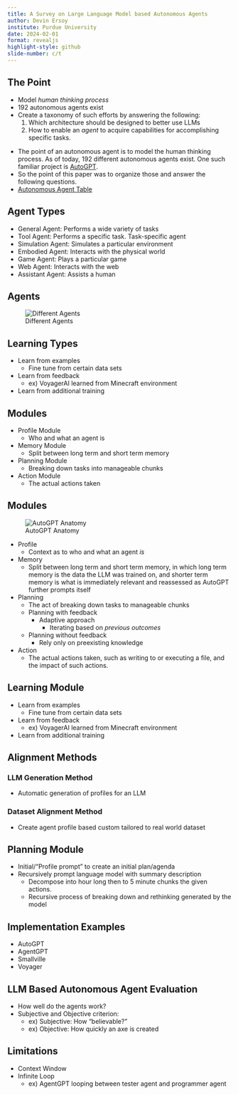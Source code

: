 ```yaml
---
title: A Survey on Large Language Model based Autonomous Agents
author: Devin Ersoy
institute: Purdue University
date: 2024-02-01
format: revealjs
highlight-style: github
slide-number: c/t
---
```


## The Point
- Model *human thinking process*
- 192 autonomous agents exist
- Create a taxonomy of such efforts by answering the following:
	1. Which architecture should be designed to better use LLMs
	2. How to enable an *agent* to acquire capabilities for accomplishing specific tasks.

:::notes
- The point of an autonomous agent is to model the human thinking process. As of today, 192 different autonomous agents exist. One such familiar project is [AutoGPT](AutoGPT).
- So the point of this paper was to organize those and answer the following questions.
- [Autonomous Agent Table](https://abyssinian-molybdenum-f76.notion.site/237e9f7515d543c0922c74f4c3012a77?v=0a309e53d6454afcbe7a5a7e169be0f9)
:::

## Agent Types
::: {.incremental}
- General Agent: Performs a wide variety of tasks
- Tool Agent: Performs a specific task. Task-specific agent
- Simulation Agent: Simulates a particular environment
- Embodied Agent: Interacts with the physical world
- Game Agent: Plays a particular game
- Web Agent: Interacts with the web
- Assistant Agent: Assists a human
:::

## Agents
![Different Agents](images/Different%20Agents.png)


## Learning Types
- Learn from examples
	- Fine tune from certain data sets
- Learn from feedback
	- ex) VoyagerAI learned from Minecraft environment
- Learn from additional training

## Modules
::: {.incremental}
- Profile Module
	- Who and what an agent is
- Memory Module
	- Split between long term and short term memory
- Planning Module
	- Breaking down tasks into manageable chunks
- Action Module
	- The actual actions taken
:::

## Modules
![AutoGPT Anatomy](images/Pasted%20image%2020240201160149.png)

:::notes
- Profile
	- Context as to who and what an agent *is*
- Memory
	- Split between long term and short term memory, in which long term memory is the data the LLM was trained on, and shorter term memory is what is immediately relevant and reassessed as AutoGPT further prompts itself
- Planning
	- The act of breaking down tasks to manageable chunks
	- Planning with feedback
		- Adaptive approach
			- Iterating based on *previous outcomes*
	- Planning without feedback
		- Rely only on preexisting knowledge
- Action
	- The actual actions taken, such as writing to or executing a file, and the impact of such actions.
:::

## Learning Module
- Learn from examples
	- Fine tune from certain data sets
- Learn from feedback
	- ex) VoyagerAI learned from Minecraft environment
- Learn from additional training

## Alignment Methods
### LLM Generation Method
- Automatic generation of profiles for an LLM

### Dataset Alignment Method
- Create agent profile based custom tailored to real world dataset

## Planning Module
- Initial/"Profile prompt" to create an initial plan/agenda
- Recursively prompt language model with summary description
	- Decompose into hour long then to 5 minute chunks the given actions.
	- Recursive process of breaking down and rethinking generated by the model

## Implementation Examples
- AutoGPT
- AgentGPT
- Smallville
- Voyager

## LLM Based Autonomous Agent Evaluation
- How well do the agents work?
- Subjective and Objective criterion:
	- ex) Subjective: How "believable?"
	- ex) Objective: How quickly an axe is created

## Limitations
- Context Window
- Infinite Loop
	- ex) AgentGPT looping between tester agent and programmer agent
